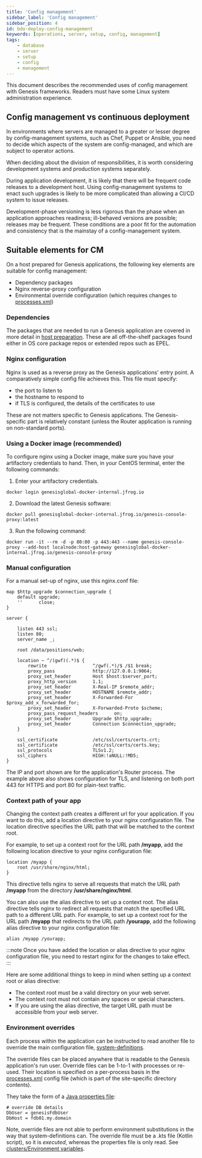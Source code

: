 ```yaml
---
title: 'Config management'
sidebar_label: 'Config management'
sidebar_position: 4
id: bdo-deploy-config-management
keywords: [operations, server, setup, config, management]
tags:
    - database
    - server
    - setup
    - config
    - management
---
```

This document describes the recommended uses of config management with Genesis frameworks. Readers must have some Linux system administration experience.

## Config management vs continuous deployment

In environments where servers are managed to a greater or lesser degree by config-management systems, such as Chef, Puppet or Ansible, you need to decide which aspects of the system are config-managed, and which are subject to operator actions.

When deciding about the division of responsibilities, it is worth considering development systems and production systems separately.

During application development, it is likely that there will be frequent code releases to a development host. Using config-management systems to enact such upgrades is likely to be more complicated than allowing a CI/CD system to issue releases. 

Development-phase versioning is less rigorous than the phase when an application approaches readiness; ill-behaved versions are possible; releases may be frequent. These conditions are a poor fit for the automation and consistency that is the mainstay of a config-management system.

## Suitable elements for CM

On a host prepared for Genesis applications, the following key elements are suitable for config management:

* Dependency packages
* Nginx reverse-proxy configuration
* Environmental override configuration (which requires changes to [processes.xml](/develop/server-capabilities/runtime-configuration/processes/))

### Dependencies

The packages that are needed to run a Genesis application are covered in more detail in [host preparation](/build-deploy-operate/deploy/hosting-infrastructure/host-preparation/).
These are all off-the-shelf packages found either in OS core package repos or extended repos such as EPEL.

### Nginx configuration

Nginx is used as a reverse proxy as the Genesis applications' entry point. A comparatively simple config file achieves this. This file must specify:

- the port to listen to
- the hostname to respond to
- if TLS is configured, the details of the certificates to use

These are not matters specific to Genesis applications. The Genesis-specific part is relatively constant (unless the Router application is running on non-standard ports).

### Using a Docker image (recommended)

To configure nginx using a Docker image, make sure you have your artifactory credentials to hand. Then, in your CentOS terminal, enter the following commands:


1. Enter your artifactory credentials.
```shell
docker login genesisglobal-docker-internal.jfrog.io
```

2. Download the latest Genesis software:

```shell
docker pull genesisglobal-docker-internal.jfrog.io/genesis-console-proxy:latest
```

3. Run the following command:
```shell
docker run -it --rm -d -p 80:80 -p 443:443 --name genesis-console-proxy --add-host localnode:host-gateway genesisglobal-docker-internal.jfrog.io/genesis-console-proxy
```

### Manual configuration

For a manual set-up of nginx, use this nginx.conf file:

```text
map $http_upgrade $connection_upgrade {
    default upgrade;
    ''      close;
}

server {

    listen 443 ssl;
    listen 80;
    server_name _;

    root /data/positions/web;

    location ~ ^/(gwf)(.*)$ {
        rewrite                 ^/gwf(.*)/$ /$1 break;
        proxy_pass              http://127.0.0.1:9064;
        proxy_set_header        Host $host:$server_port;
        proxy_http_version      1.1;
        proxy_set_header        X-Real-IP $remote_addr;
        proxy_set_header        HOSTNAME $remote_addr;
        proxy_set_header        X-Forwarded-For $proxy_add_x_forwarded_for;
        proxy_set_header        X-Forwarded-Proto $scheme;
        proxy_pass_request_headers      on;
        proxy_set_header        Upgrade $http_upgrade;
        proxy_set_header        Connection $connection_upgrade;
    }

    ssl_certificate             /etc/ssl/certs/certs.crt;
    ssl_certificate             /etc/ssl/certs/certs.key;
    ssl_protocols               TLSv1.2;
    ssl_ciphers                 HIGH:!aNULL:!MD5;
}
```

The IP and port shown are for the application's Router process. The example above also shows configuration for TLS, and listening on both port 443 for HTTPS and port 80 for plain-text traffic.

### Context path of your app
Changing the context path creates a different url for your application. If you want to do this, add a location directive to your nginx configuration file. The location directive specifies the URL path that will be matched to the context root. 

For example, to set up a context root for the URL path **/myapp**, add the following location directive to your nginx configuration file:

```
location /myapp {
    root /usr/share/nginx/html;
}
```

This directive tells nginx to serve all requests that match the URL path **/myapp** from the directory **/usr/share/nginx/html**.

You can also use the alias directive to set up a context root. The alias directive tells nginx to redirect all requests that match the specified URL path to a different URL path. For example, to set up a context root for the URL path **/myapp** that redirects to the URL path **/yourapp**, add the following alias directive to your nginx configuration file:

```
alias /myapp /yourapp;
```

:::note
Once you have added the location or alias directive to your nginx configuration file, you need to restart nginx for the changes to take effect.
:::

Here are some additional things to keep in mind when setting up a context root or alias directive:

- The context root must be a valid directory on your web server.
- The context root must not contain any spaces or special characters.
- If you are using the alias directive, the target URL path must be accessible from your web server.

### Environment overrides

Each process within the application can be instructed to read another file to override the main configuration file, [system-definitions](/develop/server-capabilities/runtime-configuration/system-definition/).

The override files can be placed anywhere that is readable to the Genesis application's run user. Override files can be 1-to-1 with processes or re-used. Their location is specified on a per-process basis in the [processes.xml](/develop/server-capabilities/runtime-configuration/processes/) config file (which is part of the site-specific directory contents).

They take the form of a [Java properties file](https://www.w3schools.io/file/properties-extension-introduction/):

```properties
# override DB details
DbUser = genesisFdbUser
DbHost = fdb01.my.domain
```

Note, override files are not able to perform environment substitutions in the way that system-definitions can. The override file must be a .kts file (Kotlin script), so it is _executed_, whereas the properties file is only read. See [clusters/Environment variables](/build-deploy-operate/deploy/hosting-infrastructure/virtual-machines/#environment-variables).




